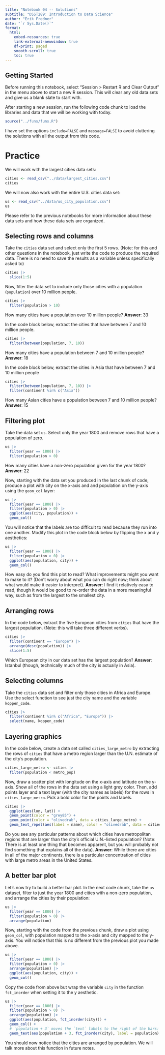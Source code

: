 ```yaml
---
title: "Notebook 04 -- Solutions"
subtitle: "DSST289: Introduction to Data Science"
author: "Erik Fredner"
date: "`r Sys.Date()`"
format:
  html:
    embed-resources: true
    link-external-newwindow: true
    df-print: paged
    smooth-scroll: true
    toc: true
---
```


## Getting Started

Before running this notebook, select "Session > Restart R and Clear Output" in
the menu above to start a new R session. This will clear any old data sets and
give us a blank slate to start with.

After starting a new session, run the following code chunk to load the
libraries and data that we will be working with today.

```r
source("../funs/funs.R")
```

I have set the options `include=FALSE` and `message=FALSE` to avoid cluttering
the solutions with all the output from this code.

# Practice

We will work with the largest cities data sets:

```r
cities <- read_csv("../data/largest_cities.csv")
cities
```

We will now also work with the entire U.S. cities data set:

```r
us <- read_csv("../data/us_city_population.csv")
us
```

Please refer to the previous notebooks for more information about these data
sets and how these data sets are organized.

## Selecting rows and columns

Take the `cities` data set and select only the first 5 rows. (Note: for this
and other questions in the notebook, just write the code to produce the
required data. There is no need to save the results as a variable unless
specifically asked to)

```r
cities |>
  slice(1:5)
```

Now, filter the data set to include only those cities with a population
(`population`) over 10 million people.

```r
cities |>
  filter(population > 10)
```

How many cities have a population over 10 million people?
**Answer**: 33

In the code block below, extract the cities that have between 7 and
10 million people.

```r
cities |>
  filter(between(population, 7, 10))
```

How many cities have a population between 7 and 10 million
people?
**Answer**: 18

In the code block below, extract the cities in Asia that have between
7 and 10 million people

```r
cities |>
  filter(between(population, 7, 10)) |>
  filter(continent %in% c("Asia"))
```

How many Asian cities have a population between 7 and 10 million people?
**Answer**: 15

## Filtering plot

Take the data set `us`. Select only the year 1800 and remove rows that have a
population of zero.

```r
us |>
  filter(year == 1800) |>
  filter(population > 0)
```

How many cities have a non-zero population given for the year 1800?
**Answer**: 22

Now, starting with the data set you produced in the last chunk of code,
produce a plot with city on the x-axis and and population on the y-axis
using the `geom_col` layer:

```r
us |>
  filter(year == 1800) |>
  filter(population > 0) |>
  ggplot(aes(city, population)) +
  geom_col()
```

You will notice that the labels are too difficult to read because they run into
one another. Modify this plot in the code block below by flipping the x and y
aesthetics:

```r
us |>
  filter(year == 1800) |>
  filter(population > 0) |>
  ggplot(aes(population, city)) +
  geom_col()
```

How easy do you find this plot to read? What improvements might you want to
make to it? (Don't worry about what you can do right now; think about what would
make it easier to interpret).
**Answer**: I find it relatively easy to read, though it would be good to re-order the data in a more meaningful way, such as from the largest to the smallest city.

## Arranging rows

In the code below, extract the five European cities from `cities` that have the
largest population. (Note: this will take three different verbs).

```r
cities |>
  filter(continent == "Europe") |>
  arrange(desc(population)) |>
  slice(1:5)
```

Which European city in our data set has the largest population?
**Answer**: Istanbul (though, technically much of the city is actually in Asia).

## Selecting columns

Take the `cities` data set and filter only those cities in Africa and Europe.
Use the select function to see just the city name and the variable
`koppen_code`.

```r
cities |>
  filter(continent %in% c("Africa", "Europe")) |>
  select(name, koppen_code)
```

## Layering graphics

In the code below, create a data set called `cities_large_metro` by extracting
the rows of `cities` that have a metro region larger than the U.N. estimate of
the city's population.

```r
cities_large_metro <- cities |>
  filter(population < metro_pop)
```

Now, draw a scatter plot with longitude on the x-axis and latitude on the
y-axis. Show all of the rows in the data set using a light grey color. Then,
add points layer and a text layer (with the city names as labels) for the rows
in `cities_large_metro`. Pick a bold color for the points and labels.

```r
cities |>
  ggplot(aes(lon, lat)) +
  geom_point(color = "grey85") +
  geom_point(color = "olivedrab", data = cities_large_metro) +
  geom_text_repel(aes(label = name), color = "olivedrab", data = cities_large_metro)
```

Do you see any particular patterns about which cities have metropolitan regions
that are larger than the city's official U.N.-listed population? (Note: There is
at least one thing that becomes apparent, but you will probably not find
something that explains all of the data).
**Answer**: While there are cities in all of the major continents, there is a particular concentration of cities with large metro areas in the United States.

## A better bar plot

Let's now try to build a better bar plot. In the next code chunk, take the
`us` dataset, filter to just the year 1800 and cities with a non-zero
population, and arrange the cities by their population:

```r
us |>
  filter(year == 1800) |>
  filter(population > 0) |>
  arrange(population)
```

Now, starting with the code from the previous chunk, draw a plot using
`geom_col`, with population mapped to the x-axis and city mapped to the y-axis.
You will notice that this is no different from the previous plot you made above.

```r
us |>
  filter(year == 1800) |>
  filter(population > 0) |>
  arrange(population) |>
  ggplot(aes(population, city)) +
  geom_col()
```

Copy the code from above but wrap the variable `city` in the function
`fct_inorder` when setting it to the y aesthetic.

```r
us |>
  filter(year == 1800) |>
  filter(population > 0) |>
  arrange(population) |>
  ggplot(aes(population, fct_inorder(city))) +
  geom_col() +
  # `population + 3` moves the `text` labels to the right of the bars:
  geom_text(aes(population + 3, fct_inorder(city), label = population), size = 3)
```
You should now notice that the cities are arranged by population. We will talk
more about this function in future notes.
